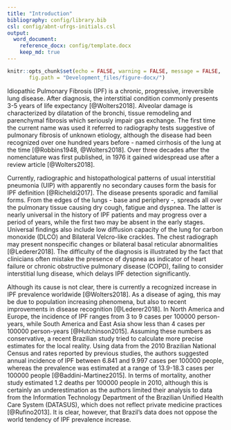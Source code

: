 ```yaml
---
title: "Introduction"
bibliography: config/library.bib
csl: config/abnt-ufrgs-initials.csl
output: 
  word_document:
    reference_docx: config/template.docx
    keep_md: true
---
```


```r
knitr::opts_chunk$set(echo = FALSE, warning = FALSE, message = FALSE,
       fig.path = "Development_files/figure-docx/")
```

  Idiopathic Pulmonary Fibrosis (IPF) is a chronic, progressive, irreversible lung disease. After diagnosis, the interstitial condition commonly presents  3-5 years of life expectancy [@Wolters2018]. Alveolar damage is characterized by dilatation of the bronchi, tissue remodeling and parenchymal fibrosis which seriously impair gas exchange. The first time the current name was used it referred to radiography tests suggestive of pulmonary fibrosis of unknown etiology, although the disease had been recognized over one hundred years before - named cirrhosis of the lung at the time [@Robbins1948, @Wolters2018]. Over three decades after the nomenclature was first published, in 1976 it gained widespread use after a review article [@Wolters2018].
  
  Currently, radiographic and histopathological patterns of usual interstitial pneumonia (UIP) with apparently no secondary causes form the basis for IPF definition [@Richeldi2017]. The disease presents sporadic and familial forms. From the edges of the lungs - base and periphery -, spreads all over the pulmonary tissue causing dry cough, fatigue and dyspnea. The latter is nearly universal in the history of IPF patients and may progress over a period of years, while the first two may be absent in the early stages. Universal findings also include low diffusion capacity of the lung for carbon monoxide (DLCO) and Bilateral Velcro-like crackles. The chest radiograph may present nonspecific changes or bilateral basal reticular abnormalities [@Lederer2018]. The difficulty of the diagnosis is illustrated by the fact that clinicians often mistake the presence of dyspnea as indicator of heart failure or chronic obstructive pulmonary disease (COPD), failing to consider interstitial lung disease, which delays IPF detection significantly.
  
  Although its cause is not clear, there is currently a recognized increase in IPF prevalence worldwide [@Wolters2018]. As a disease of aging, this may be due to population increasing phenomena, but also to recent improvements in disease recognition [@Lederer2018]. In North America and Europe, the incidence of IPF ranges from 3 to 9 cases per 100000 person-years, while South America and East Asia show less than 4 cases per 100000 person-years [@Hutchinson2015]. Assuming these numbers as conservative, a recent Brazilian study tried to calculate more precise estimates for the local reality. Using data from the 2010 Brazilian National Census and rates reported by previous studies, the authors suggested annual incidence of IPF between 6.841 and 9.997 cases per 100000 people, whereas the prevalence was estimated at a range of 13.9-18.3 cases per 100000 people [@Baddini-Martinez2015]. In terms of mortality, another study estimated 1.2 deaths per 100000 people in 2010, although this is certainly an underestimation as the authors limited their analysis to data from the Information Technology Department of the Brazilian Unified Health Care System (DATASUS), which does not reflect private medicine practices [@Rufino2013]. It is clear, however, that Brazil's data does not oppose the world tendency of IPF prevalence increase.
  
  